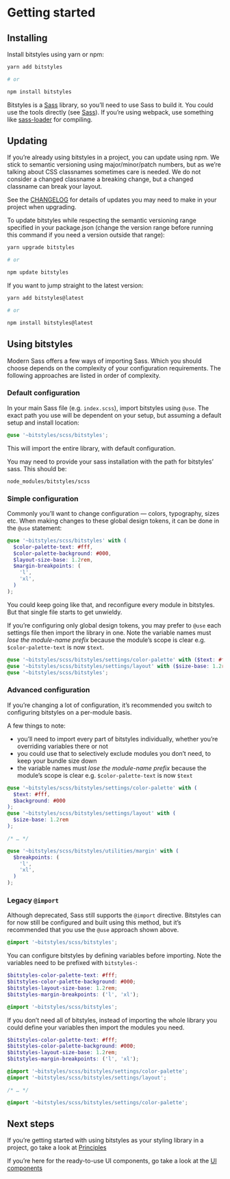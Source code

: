 
<Meta title="Introduction/Getting started" />

# Getting started

## Installing

Install bitstyles using yarn or npm:

```sh
yarn add bitstyles

# or

npm install bitstyles
```

Bitstyles is a [Sass](https://sass-lang.com) library, so you’ll need to use Sass to build it. You could use the tools directly (see [Sass](https://sass-lang.com/install)). If you’re using webpack, use something like [sass-loader](https://github.com/webpack-contrib/sass-loader) for compiling.

## Updating

If you’re already using bitstyles in a project, you can update using npm. We stick to semantic versioning using major/minor/patch numbers, but as we’re talking about CSS classnames sometimes care is needed. We do not consider a changed classname a breaking change, but a changed classname can break your layout.

See the [CHANGELOG](../../../CHANGELOG.md) for details of updates you may need to make in your project when upgrading.

To update bitstyles while respecting the semantic versioning range specified in your package.json (change the version range before running this command if you need a version outside that range):

```sh
yarn upgrade bitstyles

# or

npm update bitstyles
```

If you want to jump straight to the latest version:

```sh
yarn add bitstyles@latest

# or

npm install bitstyles@latest
```

## Using bitstyles

Modern Sass offers a few ways of importing Sass. Which you should choose depends on the complexity of your configuration requirements. The following approaches are listed in order of complexity.

### Default configuration

In your main Sass file (e.g. `index.scss`), import bitstyles using `@use`. The exact path you use will be dependent on your setup, but assuming a default setup and install location:

```scss
@use '~bitstyles/scss/bitstyles';
```

This will import the entire library, with default configuration.

You may need to provide your sass installation with the path for bitstyles’ sass. This should be:

```
node_modules/bitstyles/scss
```

### Simple configuration

Commonly you’ll want to change configuration — colors, typography, sizes etc. When making changes to these global design tokens, it can be done in the `@use` statement:

```scss
@use '~bitstyles/scss/bitstyles' with (
  $color-palette-text: #fff,
  $color-palette-background: #000,
  $layout-size-base: 1.2rem,
  $margin-breakpoints: (
    'l',
    'xl',
  )
);
```

You could keep going like that, and reconfigure every module in bitstyles. But that single file starts to get unwieldy.

If you’re configuring only global design tokens, you may prefer to `@use` each settings file then import the library in one. Note the variable names must _lose the module-name prefix_ because the module’s scope is clear e.g. `$color-palette-text` is now `$text`.

```scss
@use '~bitstyles/scss/bitstyles/settings/color-palette' with ($text: #fff, /* lots of options */);
@use '~bitstyles/scss/bitstyles/settings/layout' with ($size-base: 1.2rem, /* lots of options */);
@use '~bitstyles/scss/bitstyles';
```

### Advanced configuration

If you’re changing a lot of configuration, it’s recommended you switch to configuring bitstyles on a per-module basis.

A few things to note:

- you’ll need to import every part of bitstyles individually, whether you’re overriding variables there or not
- you could use that to selectively exclude modules you don’t need, to keep your bundle size down
- the variable names must _lose the module-name prefix_ because the module’s scope is clear e.g. `$color-palette-text` is now `$text`

```scss
@use '~bitstyles/scss/bitstyles/settings/color-palette' with (
  $text: #fff,
  $background: #000
);
@use '~bitstyles/scss/bitstyles/settings/layout' with (
  $size-base: 1.2rem
);

/* … */

@use '~bitstyles/scss/bitstyles/utilities/margin' with (
  $breakpoints: (
    'l',
    'xl',
  )
);
```

### Legacy `@import`

Although deprecated, Sass still supports the `@import` directive. Bitstyles can for now still be configured and built using this method, but it’s recommended that you use the `@use` approach shown above.

```scss
@import '~bitstyles/scss/bitstyles';
```

You can configure bitstyles by defining variables before importing. Note the variables need to be prefixed with `bitstyles-`:

```scss
$bitstyles-color-palette-text: #fff;
$bitstyles-color-palette-background: #000;
$bitstyles-layout-size-base: 1.2rem;
$bitstyles-margin-breakpoints: ('l', 'xl');

@import '~bitstyles/scss/bitstyles';
```

If you don’t need all of bitstyles, instead of importing the whole library you could define your variables then import the modules you need.

```scss
$bitstyles-color-palette-text: #fff;
$bitstyles-color-palette-background: #000;
$bitstyles-layout-size-base: 1.2rem;
$bitstyles-margin-breakpoints: ('l', 'xl');

@import '~bitstyles/scss/bitstyles/settings/color-palette';
@import '~bitstyles/scss/bitstyles/settings/layout';

/* … */

@import '~bitstyles/scss/bitstyles/settings/color-palette';
```

## Next steps

If you’re getting started with using bitstyles as your styling library in a project, go take a look at [Principles](/docs/introduction-principles--page)

If you’re here for the ready-to-use UI components, go take a look at the [UI components](/docs/introduction-ui-components--page)

